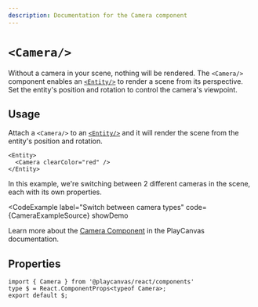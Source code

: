 ```yaml
---
description: Documentation for the Camera component
---
```


# `<Camera/>`


Without a camera in your scene, nothing will be rendered. The `<Camera/>` component enables an [`<Entity/>`](../entity) to render a scene from its perspective. Set the entity's position and rotation to control the camera's viewpoint.

## Usage

Attach a `<Camera/>` to an [`<Entity/>`](../entity) and it will render the scene from the entity's position and rotation.

```tsx
<Entity>
  <Camera clearColor="red" />
</Entity>
```

In this example, we're switching between 2 different cameras in the scene, each with its own properties.

<CodeExample
  label="Switch between camera types"
  code={CameraExampleSource}
  showDemo
>
  <Application>
    <Staging
      useLight={true}
      useShadow={true}
      useGrid={true}
      useCamera={false}
    >
      <CameraExample />
    </Staging>
  </Application>
</CodeExample>

Learn more about the [Camera Component](https://api.playcanvas.com/engine/classes/CameraComponent.html) in the PlayCanvas documentation.

## Properties

```tsx asTypedoc
import { Camera } from '@playcanvas/react/components'
type $ = React.ComponentProps<typeof Camera>;
export default $;
```
